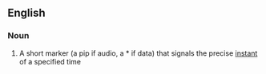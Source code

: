 ==English==

===Noun===
{{en-noun|head=[[on]]-[[time]] [[marker]]}}

# A short marker (a pip if audio, a * if data) that signals the precise [[instant]] of a specified time
